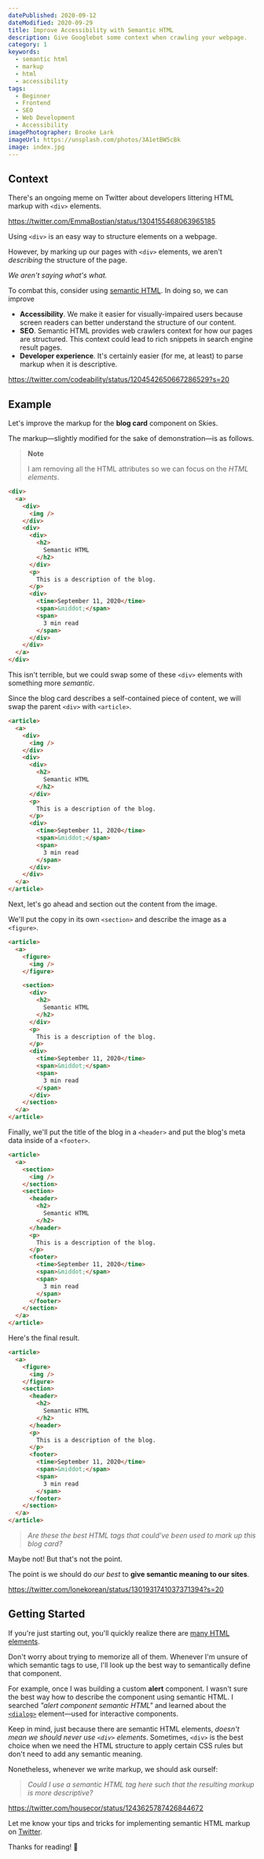 ```yaml
---
datePublished: 2020-09-12
dateModified: 2020-09-29
title: Improve Accessibility with Semantic HTML
description: Give Googlebot some context when crawling your webpage.
category: 1
keywords:
  - semantic html
  - markup
  - html
  - accessibility
tags:
  - Beginner
  - Frontend
  - SEO
  - Web Development
  - Accessibility
imagePhotographer: Brooke Lark
imageUrl: https://unsplash.com/photos/3A1etBW5cBk
image: index.jpg
---
```


## Context

There's an ongoing meme on Twitter about developers littering HTML markup with
`<div>` elements.

https://twitter.com/EmmaBostian/status/1304155468063965185

Using `<div>` is an easy way to structure elements on a webpage.

However, by marking up our pages with `<div>` elements, we aren't _describing_
the structure of the page.

_We aren't saying what's what._

To combat this, consider using
[semantic HTML](https://developer.mozilla.org/en-US/docs/Glossary/Semantics#Semantics_in_HTML).
In doing so, we can improve

- **Accessibility**. We make it easier for visually-impaired users because
  screen readers can better understand the structure of our content.
- **SEO**. Semantic HTML provides web crawlers context for how our pages are
  structured. This context could lead to rich snippets in search engine result
  pages.
- **Developer experience**. It's certainly easier (for me, at least) to parse
  markup when it is descriptive.

https://twitter.com/codeability/status/1204542650667286529?s=20

## Example

Let's improve the markup for the **blog card** component on Skies.


<BlogCardExample />

The markup—slightly modified for the sake of demonstration—is as follows.

> **Note**
>
> I am removing all the HTML attributes so we can focus on the _HTML elements_.

```html
<div>
  <a>
    <div>
      <img />
    </div>
    <div>
      <div>
        <h2>
          Semantic HTML
        </h2>
      </div>
      <p>
        This is a description of the blog.
      </p>
      <div>
        <time>September 11, 2020</time>
        <span>&middot;</span>
        <span>
          3 min read
        </span>
      </div>
    </div>
  </a>
</div>
```

This isn't terrible, but we could swap some of these `<div>` elements with
something more _semantic_.

Since the blog card describes a self-contained piece of content, we will swap
the parent `<div>` with `<article>`.

```html
<article>
  <a>
    <div>
      <img />
    </div>
    <div>
      <div>
        <h2>
          Semantic HTML
        </h2>
      </div>
      <p>
        This is a description of the blog.
      </p>
      <div>
        <time>September 11, 2020</time>
        <span>&middot;</span>
        <span>
          3 min read
        </span>
      </div>
    </div>
  </a>
</article>
```

Next, let's go ahead and section out the content from the image.

We'll put the copy in its own `<section>` and describe the image as a
`<figure>`.

```html
<article>
  <a>
    <figure>
      <img />
    </figure>

    <section>
      <div>
        <h2>
          Semantic HTML
        </h2>
      </div>
      <p>
        This is a description of the blog.
      </p>
      <div>
        <time>September 11, 2020</time>
        <span>&middot;</span>
        <span>
          3 min read
        </span>
      </div>
    </section>
  </a>
</article>
```

Finally, we'll put the title of the blog in a `<header>` and put the blog's meta
data inside of a `<footer>`.

```html
<article> 
  <a>
    <section>
      <img />
    </section>
    <section>
      <header>
        <h2>
          Semantic HTML
        </h2>
      </header>
      <p>
        This is a description of the blog.
      </p>
      <footer>
        <time>September 11, 2020</time>
        <span>&middot;</span>
        <span>
          3 min read
        </span>
      </footer>
    </section>
  </a>
</article>
```

Here's the final result.

```html
<article>
  <a>
    <figure>
      <img />
    </figure>
    <section>
      <header>
        <h2>
          Semantic HTML
        </h2>
      </header>
      <p>
        This is a description of the blog.
      </p>
      <footer>
        <time>September 11, 2020</time>
        <span>&middot;</span>
        <span>
          3 min read
        </span>
      </footer>
    </section>
  </a>
</article>
```

> _Are these the best HTML tags that could've been used to mark up this blog
> card?_

Maybe not! But that's not the point.

The point is we should do _our best_ to **give semantic meaning to our sites**.

https://twitter.com/lonekorean/status/1301931741037371394?s=20

## Getting Started

If you're just starting out, you'll quickly realize there are
[many HTML elements](https://developer.mozilla.org/en-US/docs/Web/HTML/Element).

Don't worry about trying to memorize all of them. Whenever I'm unsure of which
semantic tags to use, I'll look up the best way to semantically define that
component.

For example, once I was building a custom **alert** component. I wasn't sure the
best way how to describe the component using semantic HTML. I searched _"alert
component semantic HTML"_ and learned about the
[`<dialog>`](https://developer.mozilla.org/en-US/docs/Web/HTML/Element/dialog)
element—used for interactive components.

Keep in mind, just because there are semantic HTML elements, _doesn't mean we
should never use `<div>` elements_. Sometimes, `<div>` is the best choice when
we need the HTML structure to apply certain CSS rules but don't need to add any
semantic meaning.

Nonetheless, whenever we write markup, we should ask ourself:

> _Could I use a semantic HTML tag here such that the resulting markup is more
> descriptive?_

https://twitter.com/housecor/status/1243625787426844672

Let me know your tips and tricks for implementing semantic HTML markup on
[Twitter](https://twitter.com/swkeever).

Thanks for reading! 👋
